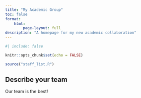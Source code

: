 ```yaml
---
title: "My Academic Group"
toc: false
format:
    html:
        page-layout: full
description: "A homepage for my new academic collaboration"
---
```


```r
#| include: false

knitr::opts_chunk$set(echo = FALSE)

source("staff_list.R")
```

## Describe your team

Our team is the best!
